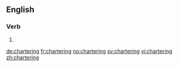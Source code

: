 ==English==

===Verb===
{{wikipedia|dab=Chartering}}
{{head|en}}

# {{present participle of|charter|lang=en}}

[[de:chartering]]
[[fr:chartering]]
[[no:chartering]]
[[sv:chartering]]
[[vi:chartering]]
[[zh:chartering]]